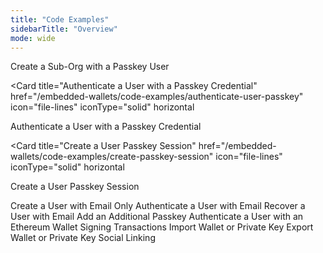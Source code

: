 ```yaml
---
title: "Code Examples"
sidebarTitle: "Overview"
mode: wide
---
```


<CardGroup>
  <Card title="Create a Sub-Org with a Passkey User" href="/embedded-wallets/code-examples/create-sub-org-passkey" icon="file-lines" iconType="solid"  horizontal>
  Create a Sub-Org with a Passkey User
  </Card>

<Card
  title="Authenticate a User with a Passkey Credential"
  href="/embedded-wallets/code-examples/authenticate-user-passkey"
  icon="file-lines"
  iconType="solid"
  horizontal
>
  Authenticate a User with a Passkey Credential
</Card>

<Card
  title="Create a User Passkey Session"
  href="/embedded-wallets/code-examples/create-passkey-session"
  icon="file-lines"
  iconType="solid"
  horizontal
>
  Create a User Passkey Session
</Card>

  <Card title="Create a User with Email Only" href="/embedded-wallets/code-examples/create-user-email" icon="file-lines" iconType="solid"  horizontal>
    Create a User with Email Only
  </Card>
  <Card title="Authenticate a User with Email" href="/embedded-wallets/code-examples/authenticate-user-email" icon="file-lines" iconType="solid"  horizontal>
    Authenticate a User with Email
  </Card>
  <Card title="Recover a User with Email" href="/embedded-wallets/code-examples/email-recovery" icon="file-lines" iconType="solid"  horizontal>
    Recover a User with Email
  </Card>
  <Card title="Add an Additional Passkey" href="/embedded-wallets/code-examples/add-credential" icon="file-lines" iconType="solid"  horizontal>
    Add an Additional Passkey
  </Card>
  <Card title="Authenticate a User with an Ethereum Wallet" href="/embedded-wallets/code-examples/wallet-auth" icon="file-lines" iconType="solid"  horizontal>
    Authenticate a User with an Ethereum Wallet
  </Card>
  <Card title="Signing Transactions" href="/embedded-wallets/code-examples/signing-transactions" icon="file-lines" iconType="solid"  horizontal>
    Signing Transactions
  </Card>
  <Card title="Import Wallet or Private Key" href="/embedded-wallets/code-examples/import" icon="file-lines" iconType="solid"  horizontal>
    Import Wallet or Private Key
  </Card>
  <Card title="Export Wallet or Private Key" href="/embedded-wallets/code-examples/export" icon="file-lines" iconType="solid"  horizontal>
    Export Wallet or Private Key
  </Card>
  <Card title="Social Linking" href="/embedded-wallets/code-examples/social-linking" icon="file-lines" iconType="solid"  horizontal>
    Social Linking
  </Card>
  
</CardGroup>

